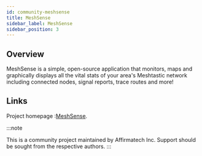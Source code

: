```yaml
---
id: community-meshsense
title: MeshSense
sidebar_label: MeshSense
sidebar_position: 3
---
```


## Overview
MeshSense is a simple, open-source application that monitors, maps and graphically displays all the vital stats of your area's Meshtastic network including connected nodes, signal reports, trace routes and more!

## Links
Project homepage :[MeshSense](https://meshsense.app).

:::note

This is a community project maintained by Affirmatech Inc.
Support should be sought from the respective authors.
:::